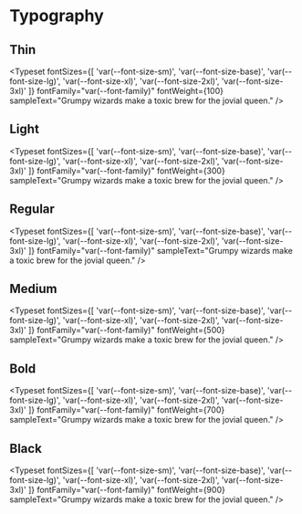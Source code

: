 
<Meta title="Tokens/Typography" />

# Typography

## Thin

<Typeset
  fontSizes={[
    'var(--font-size-sm)',
    'var(--font-size-base)',
    'var(--font-size-lg)',
    'var(--font-size-xl)',
    'var(--font-size-2xl)',
    'var(--font-size-3xl)'
  ]}
  fontFamily="var(--font-family)"
  fontWeight={100}
  sampleText="Grumpy wizards make a toxic brew for the jovial queen."
/>

## Light

<Typeset
  fontSizes={[
    'var(--font-size-sm)',
    'var(--font-size-base)',
    'var(--font-size-lg)',
    'var(--font-size-xl)',
    'var(--font-size-2xl)',
    'var(--font-size-3xl)'
  ]}
  fontFamily="var(--font-family)"
  fontWeight={300}
  sampleText="Grumpy wizards make a toxic brew for the jovial queen."
/>

## Regular

<Typeset
  fontSizes={[
    'var(--font-size-sm)',
    'var(--font-size-base)',
    'var(--font-size-lg)',
    'var(--font-size-xl)',
    'var(--font-size-2xl)',
    'var(--font-size-3xl)'
  ]}
  fontFamily="var(--font-family)"
  sampleText="Grumpy wizards make a toxic brew for the jovial queen."
/>

## Medium

<Typeset
  fontSizes={[
    'var(--font-size-sm)',
    'var(--font-size-base)',
    'var(--font-size-lg)',
    'var(--font-size-xl)',
    'var(--font-size-2xl)',
    'var(--font-size-3xl)'
  ]}
  fontFamily="var(--font-family)"
  fontWeight={500}
  sampleText="Grumpy wizards make a toxic brew for the jovial queen."
/>

## Bold

<Typeset
  fontSizes={[
    'var(--font-size-sm)',
    'var(--font-size-base)',
    'var(--font-size-lg)',
    'var(--font-size-xl)',
    'var(--font-size-2xl)',
    'var(--font-size-3xl)'
  ]}
  fontFamily="var(--font-family)"
  fontWeight={700}
  sampleText="Grumpy wizards make a toxic brew for the jovial queen."
/>

## Black

<Typeset
  fontSizes={[
    'var(--font-size-sm)',
    'var(--font-size-base)',
    'var(--font-size-lg)',
    'var(--font-size-xl)',
    'var(--font-size-2xl)',
    'var(--font-size-3xl)'
  ]}
  fontFamily="var(--font-family)"
  fontWeight={900}
  sampleText="Grumpy wizards make a toxic brew for the jovial queen."
/>
